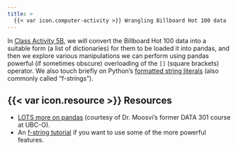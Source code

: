 ```yaml
---
title: >
  {{< var icon.computer-activity >}} Wrangling Billboard Hot 100 data
---
```


In [Class Activity 5B]({{< var course.prairielearn >}}/assessment/2495518), we will convert the Billboard Hot 100 data into a suitable form (a list of dictionaries) for them to be loaded it into pandas, and then we explore various manipulations we can perform using pandas powerful (if sometimes obscure) overloading of the `[]` (square brackets) operator.
We also touch briefly on Python's [formatted string literals](https://docs.python.org/3/tutorial/inputoutput.html#tut-f-strings) (also commonly called "f-strings").

## {{< var icon.resource >}} Resources

-   [LOTS more on pandas](https://firas.moosvi.com/courses/data301/2022_WT2/notes/week05/Class5A/Class5A.html) (courtesy of Dr. Moosvi's former DATA 301 course at UBC-O).
-   An [f-string tutorial](https://www.datacamp.com/tutorial/python-f-string) if you want to use some of the more powerful features.
